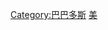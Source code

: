 {{Catnav|頁面分類|地理|国家|按國家分類|各國人物}}
{{Catnav|頁面分類|各種主題的頁面分類|按國家分類|各國人物}}
{{Catnav|頁面分類|人物|各國人物}}
{{Commons category|People of Barbados}}

[[Category:巴巴多斯|Category:巴巴多斯]]
[[Category:各國人物|美]]